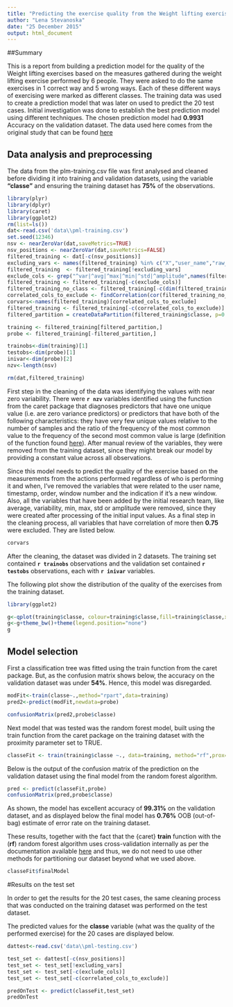 ```yaml
---
title: "Predicting the exercise quality from the Weight lifting exercise measures"
author: "Lena Stevanoska"
date: "25 December 2015"
output: html_document
---
```


##Summary

This is a report from building a prediction model for the quality of the Weight lifting exercises based on the measures gathered during the weight lifting exercise performed by 6 people. 
They were asked to do the same exercises in 1 correct way and 5 wrong ways. Each of these different ways of exercising were marked as different classes. 
The training data was used to create a prediction model that was later on used to predict the 20 test cases.
Initial investigation was done to establish the best prediction model using different techniques. The chosen prediction model had **0.9931** Accuracy on the validation dataset.
The data used here comes from the original study that can be found [here](http://groupware.les.inf.puc-rio.br/har)


## Data analysis and preprocessing


The data from the plm-training.csv file was first analysed and cleaned before dividing it into training and validation datasets, using the variable **"classe"** and ensuring the training dataset has **75%** of the observations.

```r
library(plyr)
library(dplyr)
library(caret)
library(ggplot2)
rm(list=ls())
dat<-read.csv('data\\pml-training.csv')
set.seed(12346)
nsv <- nearZeroVar(dat,saveMetrics=TRUE)
nsv_positions <- nearZeroVar(dat,saveMetrics=FALSE)
filtered_training <- dat[-c(nsv_positions)]
excluding_vars <- names(filtered_training) %in% c("X","user_name","raw_timestamp_part_1","raw_timestamp_part_2","cvtd_timestamp","new_window","num_window")
filtered_training  <- filtered_training[!excluding_vars]
exclude_cols <- grep("^var|^avg|^max|^min|^std|^amplitude",names(filtered_training))
filtered_training <- filtered_training[-c(exclude_cols)]
filtered_training_no_class <- filtered_training[-c(dim(filtered_training))]
correlated_cols_to_exclude <- findCorrelation(cor(filtered_training_no_class), cutoff= 0.75)
corvars<-names(filtered_training)[correlated_cols_to_exclude]
filtered_training <- filtered_training[-c(correlated_cols_to_exclude)]
filtered_partition = createDataPartition(filtered_training$classe, p=0.75, list=F)

training <- filtered_training[filtered_partition,]
probe <- filtered_training[-filtered_partition,]

trainobs<-dim(training)[1]
testobs<-dim(probe)[1]
inivar<-dim(probe)[2]
nzv<-length(nsv)

rm(dat,filtered_training)

```

First step in the cleaning of the data was identifying the values with near zero variability. There were **`r nzv`** variables identified using the function from the caret package that diagnoses predictors that have one unique value (i.e. are zero variance predictors) or predictors that have both of the following characteristics: they have very few unique values relative to the number of samples and the ratio of the frequency of the most common value to the frequency of the second most common value is large (definition of the function found [here](http://www.inside-r.org/packages/cran/caret/docs/nearZeroVar)). After manual review of the variables, they were removed from the training dataset, since they might break our model by providing a constant value across all observations.

Since this model needs to predict the quality of the exercise based on the measurements from the actions performed regardless of who is performing it and when, I've removed the variables that were related to the user name, timestamp, order, window number and the indication if it's a new window. Also, all the variables that have been added by the initial research team, like average, variability, min, max, std or amplitude were removed, since they were created after processing of the initial input values. As a final step in the cleaning process, all variables that have correlation of more then **0.75** were excluded. They are listed below.

```r
corvars
```

After the cleaning, the dataset was divided in 2 datasets. The training set contained  **`r trainobs`** observations and the validation set contained **`r testobs`** observations, each with **`r inivar`** variables.

The following plot show the distribution of the quality of the exercises from the training dataset.

```r
library(ggplot2)

g<-qplot(training$classe, colour=training$classe,fill=training$classe,xlab = "Exercise quality type")
g<-g+theme_bw()+theme(legend.position="none")
g
```



## Model selection

First a classification tree was fitted using the train function from the caret package. But, as the confusion matrix shows below, the accuracy on the validation dataset was under **54%**. Hence, this model was disregarded.

```r
modFit<-train(classe~.,method="rpart",data=training)
pred2<-predict(modFit,newdata=probe)

confusionMatrix(pred2,probe$classe)

```

Next model that was tested was the random forest model, built using the train function from the caret package on the training dataset with the proximity parameter set to TRUE.

```r
classeFit <- train(training$classe ~., data=training, method="rf",prox=TRUE)

```

Below is the output of the confusion matrix of the prediction on the validation dataset using the final model from the random forest algorithm. 

```r
pred <- predict(classeFit,probe)
confusionMatrix(pred,probe$classe)

```

As shown, the model has excellent accuracy of **99.31%** on the validation dataset, and as displayed below the final model has **0.76%** OOB (out-of-bag) estimate of error rate on the training dataset. 

These results, together with the fact that the {caret} **train** function with the (**rf**) random forest algorithm uses cross-validation internally as per the documentation available [here](http://topepo.github.io/caret/training.html) and thus, we do not need to use other methods for partitioning our dataset beyond what we used above.

```r
classeFit$finalModel

```



#Results on the test set

In order to get the results for the 20 test cases, the same cleaning process that was conducted on the training dataset was performed on the test dataset.

The predicted values for the **classe** variable (what was the quality of the performed exercise) for the 20 cases are displayed below.

```r

dattest<-read.csv('data\\pml-testing.csv')

test_set <- dattest[-c(nsv_positions)]
test_set <- test_set[!excluding_vars]
test_set <- test_set[-c(exclude_cols)]
test_set <- test_set[-c(correlated_cols_to_exclude)]

predOnTest <- predict(classeFit,test_set)
predOnTest
```
